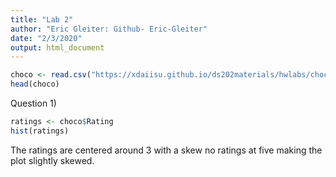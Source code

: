 ```yaml
---
title: "Lab 2"
author: "Eric Gleiter: Github- Eric-Gleiter"
date: "2/3/2020"
output: html_document
---
```


```r
choco <- read.csv("https://xdaiisu.github.io/ds202materials/hwlabs/choco.csv")
head(choco)
```

Question 1)
```r
ratings <- choco$Rating
hist(ratings)
```
The ratings are centered around 3 with a skew no ratings at five making the plot slightly skewed.